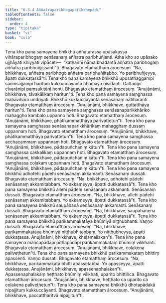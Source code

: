 ```yaml
---
title: "6.3.4 Aññatraparibhogapaṭikkhepādi"
tableOfContents: false
sidebar:
  order: 4
type: "tipitaka"
basket: "vi"
book: "cula"
---
```



<DynamicBreadcrumb />

<Division number="324" book="cula" e="ch" v="4" p="327">

<Paragraph number="1415" book="cula">
Tena kho pana samayena bhikkhū aññatarassa upāsakassa vihāraparibhogaṃ senāsanaṃ aññatra paribhuñjanti. Atha kho so upāsako ujjhāyati khiyyati vipāceti—  “kathañhi nāma bhadantā aññatra paribhogaṃ aññatra paribhuñjissantī”ti. Bhagavato etamatthaṃ ārocesuṃ. “Na, bhikkhave, aññatra paribhogo aññatra paribhuñjitabbo. Yo paribhuñjeyya, āpatti dukkaṭassā”ti.
</Paragraph>

<Paragraph number="1416" book="cula">
Tena kho pana samayena bhikkhū uposathaggampi sannisajjampi harituṃ kukkuccāyantā chamāya nisīdanti. Gattānipi cīvarānipi paṃsukitāni honti. Bhagavato etamatthaṃ ārocesuṃ. “Anujānāmi, bhikkhave, tāvakālikaṃ haritun”ti.
</Paragraph>

<Paragraph number="1417" book="cula">
Tena kho pana samayena saṃghassa mahāvihāro undriyati. Bhikkhū kukkuccāyantā senāsanaṃ nātiharanti. Bhagavato etamatthaṃ ārocesuṃ. “Anujānāmi, bhikkhave, guttatthāya haritun”ti.
</Paragraph>

<Paragraph number="1418" book="cula">
Tena kho pana samayena saṃghassa senāsanaparikkhāriko mahaggho kambalo uppanno hoti. Bhagavato etamatthaṃ ārocesuṃ. “Anujānāmi, bhikkhave, phātikammatthāya parivattetun”ti.
</Paragraph>

<Paragraph number="1419" book="cula">
Tena kho pana samayena saṃghassa senāsanaparikkhārikaṃ mahagghaṃ dussaṃ uppannaṃ hoti. Bhagavato etamatthaṃ ārocesuṃ. “Anujānāmi, bhikkhave, phātikammatthāya parivattetun”ti.
</Paragraph>

<Paragraph number="1420" book="cula">
Tena kho pana samayena saṃghassa acchacammaṃ uppannaṃ hoti. Bhagavato etamatthaṃ ārocesuṃ. “Anujānāmi, bhikkhave, pādapuñchaniṃ kātun”ti.
</Paragraph>

<Paragraph number="1421" book="cula">
Tena kho pana samayena saṃghassa cakkalikaṃ uppannaṃ hoti. Bhagavato etamatthaṃ ārocesuṃ. “Anujānāmi, bhikkhave, pādapuñchaniṃ kātun”ti.
</Paragraph>

<Paragraph number="1422" book="cula">
Tena kho pana samayena saṃghassa coḷakaṃ uppannaṃ hoti. Bhagavato etamatthaṃ ārocesuṃ. “Anujānāmi, bhikkhave, pādapuñchaniṃ kātun”ti.
</Paragraph>

<Paragraph number="1423" book="cula">
Tena kho pana samayena bhikkhū adhotehi pādehi senāsanaṃ akkamanti. Senāsanaṃ dussati. Bhagavato etamatthaṃ ārocesuṃ. “Na, bhikkhave, adhotehi pādehi senāsanaṃ akkamitabbaṃ. Yo akkameyya, āpatti dukkaṭassā”ti.
</Paragraph>

<Paragraph number="1424" book="cula">
Tena kho pana samayena bhikkhū allehi pādehi senāsanaṃ akkamanti. Senāsanaṃ dussati. Bhagavato etamatthaṃ ārocesuṃ. “Na, bhikkhave, allehi pādehi senāsanaṃ akkamitabbaṃ. Yo akkameyya, āpatti dukkaṭassā”ti.
</Paragraph>

<Paragraph number="1425" book="cula">
Tena kho pana samayena bhikkhū saupāhanā senāsanaṃ akkamanti. Senāsanaṃ dussati. Bhagavato etamatthaṃ ārocesuṃ. “Na, bhikkhave, saupāhanena senāsanaṃ akkamitabbaṃ. Yo akkameyya, āpatti dukkaṭassā”ti.
</Paragraph>

<Paragraph number="1426" book="cula">
Tena kho pana samayena bhikkhū parikammakatāya bhūmiyā niṭṭhubhanti. Vaṇṇo dussati. Bhagavato etamatthaṃ ārocesuṃ. “Na, bhikkhave, parikammakatāya bhūmiyā niṭṭhubhitabbaṃ. Yo niṭṭhubheyya, āpatti dukkaṭassa. Anujānāmi, bhikkhave, kheḷamallakan”ti.
</Paragraph>

<Paragraph number="1427" book="cula">
Tena kho pana samayena mañcapādāpi pīṭhapādāpi parikammakataṃ bhūmiṃ vilikhanti. Bhagavato etamatthaṃ ārocesuṃ. “Anujānāmi, bhikkhave, coḷakena paliveṭhetun”ti.
</Paragraph>

<Paragraph number="1428" book="cula">
Tena kho pana samayena bhikkhū parikammakataṃ bhittiṃ apassenti. Vaṇṇo dussati. Bhagavato etamatthaṃ ārocesuṃ. “Na, bhikkhave, parikammakatā bhitti apassetabbā. Yo apasseyya, āpatti dukkaṭassa. Anujānāmi, bhikkhave, apassenaphalakan”ti. Apassenaphalakaṃ heṭṭhato bhūmiṃ vilikhati, uparito bhittiñca. Bhagavato etamatthaṃ ārocesuṃ. “Anujānāmi, bhikkhave, heṭṭhato ca uparito ca coḷakena paliveṭhetun”ti.
</Paragraph>

<Paragraph number="1429" book="cula">
Tena kho pana samayena bhikkhū dhotapādakā nipajjituṃ kukkuccāyanti. Bhagavato etamatthaṃ ārocesuṃ. “Anujānāmi, bhikkhave, paccattharitvā nipajjitun”ti.
</Paragraph>
</Division>